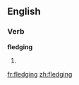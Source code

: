 ==English==
===Verb===
'''fledging'''
# {{present participle of|[[fledge]]}}

[[fr:fledging]]
[[zh:fledging]]